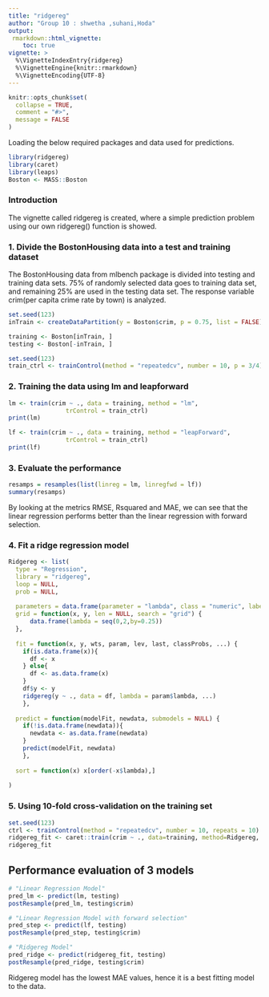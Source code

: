 ```yaml
---
title: "ridgereg"
author: "Group 10 : shwetha ,suhani,Hoda"
output:
 rmarkdown::html_vignette:
    toc: true
vignette: >
  %\VignetteIndexEntry{ridgereg}
  %\VignetteEngine{knitr::rmarkdown}
  %\VignetteEncoding{UTF-8}
---
```


```r
knitr::opts_chunk$set(
  collapse = TRUE,
  comment = "#>",
  message = FALSE
)
```

Loading the below required packages and data used for predictions. 

```r
library(ridgereg)
library(caret)
library(leaps)
Boston <- MASS::Boston
```

### Introduction

The vignette called ridgereg is created, where a simple prediction problem using our own ridgereg() function is showed.

### 1. Divide the BostonHousing data into a test and training dataset 
 
The BostonHousing data from mlbench package is divided into testing and training data sets. 75% of randomly selected data goes to training data set, and remaining 25% are used in the testing data set. The response variable crim(per capita crime rate by town) is analyzed.

```r
set.seed(123)
inTrain <- createDataPartition(y = Boston$crim, p = 0.75, list = FALSE)

training <- Boston[inTrain, ]
testing <- Boston[-inTrain, ]

set.seed(123)
train_ctrl <- trainControl(method = "repeatedcv", number = 10, p = 3/4)
```

### 2. Training the data using lm and leapforward

```r
lm <- train(crim ~ ., data = training, method = "lm", 
                trControl = train_ctrl)
print(lm)

lf <- train(crim ~ ., data = training, method = "leapForward", 
                trControl = train_ctrl)
print(lf)
```

### 3. Evaluate the performance

```r
resamps = resamples(list(linreg = lm, linregfwd = lf))
summary(resamps)
```

By looking at the metrics RMSE, Rsquared and MAE, we can see that the linear regression performs better than the linear regression with forward selection.


### 4. Fit a ridge regression model

```r
Ridgereg <- list(
  type = "Regression",
  library = "ridgereg",
  loop = NULL, 
  prob = NULL,
  
  parameters = data.frame(parameter = "lambda", class = "numeric", label = "lambda"),
  grid = function(x, y, len = NULL, search = "grid") {
      data.frame(lambda = seq(0,2,by=0.25))
  }, 
  
  fit = function(x, y, wts, param, lev, last, classProbs, ...) {
    if(is.data.frame(x)){
      df <- x
    } else{
      df <- as.data.frame(x)
    }
    df$y <- y
    ridgereg(y ~ ., data = df, lambda = param$lambda, ...)
    },
  
  predict = function(modelFit, newdata, submodels = NULL) {
    if(!is.data.frame(newdata)){
      newdata <- as.data.frame(newdata)
    }
    predict(modelFit, newdata)                
    }, 
  
  sort = function(x) x[order(-x$lambda),]
  
)
```

### 5. Using 10-fold cross-validation on the training set

```r
set.seed(123)
ctrl <- trainControl(method = "repeatedcv", number = 10, repeats = 10)
ridgereg_fit <- caret::train(crim ~ ., data=training, method=Ridgereg, trControl=ctrl)
ridgereg_fit
```
 

## Performance evaluation of 3 models

```r
# "Linear Regression Model"
pred_lm <- predict(lm, testing)
postResample(pred_lm, testing$crim)

# "Linear Regression Model with forward selection"
pred_step <- predict(lf, testing)
postResample(pred_step, testing$crim)

# "Ridgereg Model"
pred_ridge <- predict(ridgereg_fit, testing)
postResample(pred_ridge, testing$crim)
```

Ridgereg model has the lowest MAE values, hence it is a best fitting model to the data.